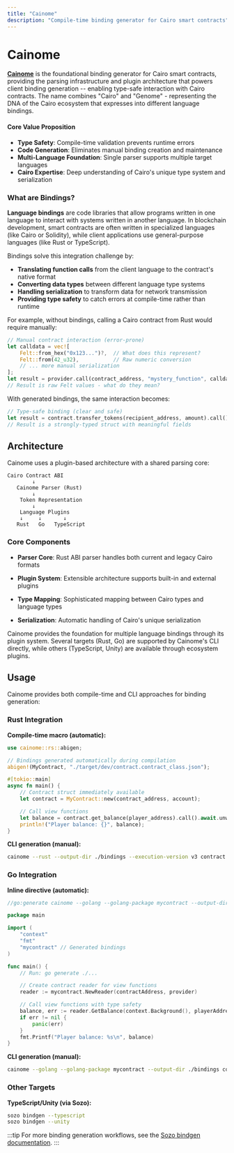 ```yaml
---
title: "Cainome"
description: "Compile-time binding generator for Cairo smart contracts"
---
```


# Cainome

[**Cainome**](https://github.com/cartridge-gg/cainome) is the foundational binding generator for Cairo smart contracts, providing the parsing infrastructure and plugin architecture that powers client binding generation -- enabling type-safe interaction with Cairo contracts.
The name combines "Cairo" and "Genome" - representing the DNA of the Cairo ecosystem that expresses into different language bindings.

#### Core Value Proposition

- **Type Safety**: Compile-time validation prevents runtime errors
- **Code Generation**: Eliminates manual binding creation and maintenance
- **Multi-Language Foundation**: Single parser supports multiple target languages
- **Cairo Expertise**: Deep understanding of Cairo's unique type system and serialization

### What are Bindings?

**Language bindings** are code libraries that allow programs written in one language to interact with systems written in another language.
In blockchain development, smart contracts are often written in specialized languages (like Cairo or Solidity), while client applications use general-purpose languages (like Rust or TypeScript).

Bindings solve this integration challenge by:

- **Translating function calls** from the client language to the contract's native format
- **Converting data types** between different language type systems
- **Handling serialization** to transform data for network transmission
- **Providing type safety** to catch errors at compile-time rather than runtime

For example, without bindings, calling a Cairo contract from Rust would require manually:

```rust
// Manual contract interaction (error-prone)
let calldata = vec![
    Felt::from_hex("0x123...")?,  // What does this represent?
    Felt::from(42_u32),           // Raw numeric conversion
    // ... more manual serialization
];
let result = provider.call(contract_address, "mystery_function", calldata).await?;
// Result is raw Felt values - what do they mean?
```

With generated bindings, the same interaction becomes:

```rust
// Type-safe binding (clear and safe)
let result = contract.transfer_tokens(recipient_address, amount).call().await?;
// Result is a strongly-typed struct with meaningful fields
```

## Architecture

Cainome uses a plugin-based architecture with a shared parsing core:

```
Cairo Contract ABI
        ↓
   Cainome Parser (Rust)
        ↓
    Token Representation
        ↓
    Language Plugins
    ↓     ↓       ↓
   Rust   Go   TypeScript
```

### Core Components

- **Parser Core**: Rust ABI parser handles both current and legacy Cairo formats

- **Plugin System**: Extensible architecture supports built-in and external plugins

- **Type Mapping**: Sophisticated mapping between Cairo types and language types

- **Serialization**: Automatic handling of Cairo's unique serialization

Cainome provides the foundation for multiple language bindings through its plugin system.
Several targets (Rust, Go) are supported by Cainome's CLI directly, while others (TypeScript, Unity) are available through ecosystem plugins.

## Usage

Cainome provides both compile-time and CLI approaches for binding generation:

### Rust Integration

**Compile-time macro (automatic):**

```rust
use cainome::rs::abigen;

// Bindings generated automatically during compilation
abigen!(MyContract, "./target/dev/contract.contract_class.json");

#[tokio::main]
async fn main() {
    // Contract struct immediately available
    let contract = MyContract::new(contract_address, account);

    // Call view functions
    let balance = contract.get_balance(player_address).call().await.unwrap();
    println!("Player balance: {}", balance);
}
```

**CLI generation (manual):**

```bash
cainome --rust --output-dir ./bindings --execution-version v3 contract.json
```

### Go Integration

**Inline directive (automatic):**

```go
//go:generate cainome --golang --golang-package mycontract --output-dir ./bindings ./contract.json

package main

import (
    "context"
    "fmt"
    "mycontract" // Generated bindings
)

func main() {
    // Run: go generate ./...

    // Create contract reader for view functions
    reader := mycontract.NewReader(contractAddress, provider)

    // Call view functions with type safety
    balance, err := reader.GetBalance(context.Background(), playerAddress)
    if err != nil {
        panic(err)
    }
    fmt.Printf("Player balance: %s\n", balance)
}
```

**CLI generation (manual):**

```bash
cainome --golang --golang-package mycontract --output-dir ./bindings contract.json
```

### Other Targets

**TypeScript/Unity (via Sozo):**

```bash
sozo bindgen --typescript
sozo bindgen --unity
```

:::tip
For more binding generation workflows, see the [Sozo bindgen documentation](/toolchain/sozo/binding-generation).
:::
